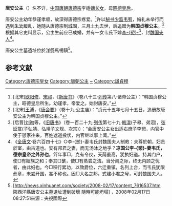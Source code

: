 {{東亞女性歷史人物
| 名稱=唐安公主
| 身份=[[唐朝|唐朝]]公主
| 畫像=
| 說明=
| 姓=李
| 名=
| 封爵=[[公主|公主]]
| 位號=
| 封號=唐安公主、韩国公主
| 出生年=762年
| 逝世年=784年
| 諡號=贞穆
| 墳墓=长安王家坟
| 父親=[[唐德宗|唐德宗]][[李适|李适]]
| 同胞兄弟=哥哥[[唐顺宗|唐顺宗]]<ref>《故唐安公主墓志铭并序》朝散大夫、守尚书职方郎中、翰林学士吴通微奉敕撰：「皇唐安公主，今上之长女，东宫之同母妹，元妃王氏之所生也。」</ref>
| 母親=[[昭德皇后_(唐朝)|昭德皇后]]
| 夫=韦宥
| 女=韦氏
|}}
'''唐安公主'''（{{Bd|762年||784年|4月13日<ref>[后晋][[刘昫|刘昫]]等，《[[旧唐书|旧唐书]]》（卷十二·[[本纪|本纪]]第十二·德宗上）：“庚寅，车驾次城固。唐安公主薨，上爱女，悼惜之甚。”</ref>|catIdx=L}}）名不详，[[中国|中国]][[唐朝|唐朝]][[唐德宗|唐德宗]]李适[[嫡女|嫡长女]]，母[[昭德王皇后|昭德皇后]]。

唐安公主幼年恭谨孝顺，故深得唐德宗疼爱。<ref>[北宋][[欧阳修|欧阳修]]、[[宋祁|宋祁]]，《[[新唐书|新唐书]]》（卷八十三·[[列传|列传]]第八·诸帝公主）：“韩国贞穆公主，昭德皇后所生。幼谨孝，帝爱之。始封唐安。”</ref>许以[[秘书少监|秘书少监]][[韦宥|韦宥]]，婚礼未举行而遇到[[朱泚|朱泚]][[泾原兵变|叛乱]]，她随从唐德宗到[[城固|城固]]，[[三月十九|三月十九]]去世，后[[追赠|追赠]]为'''韩国贞穆公主'''。<ref>[北宋][[王溥|王溥]]，《[[唐会要|唐会要]]》（卷十九·公主庙）：“贞元十五年七月十五日，追册故唐安公主为韩国贞穆公主。”</ref>根据其它史料显示，公主生前应已成婚，并有一女韦氏下嫁[[李愬|李-{愬}-]]<ref>[后晋][[刘昫|刘昫]]等，《[[旧唐书|旧唐书]]》（卷一百二十九·[[列传|列传]]第七十九·[[韩滉|韩滉]](子皋、弟洄)，[[张延赏|张延赏]](子弘靖、弘靖子文规、次宗)）：“会唐安公主女出适右庶子李愬，内官中使于愬家往来，百姓遮道投状，内官继以事上闻。”</ref>，封[[魏国夫人|魏国夫人]]<ref>《[[全唐文|全唐文]]·卷六百四十七》○李-{愬}-妻韦氏封魏国夫人制敕：夫尊於朝，妇贵於室，由古道也。安有邦君之妻，而无汤沐之地乎？'''凉国公李-{愬}-妻韦氏，德宗皇帝之外孙也'''。笄年事□，克有令仪，天荫虽高，犹执妇道。持其门户，使□有姻族之和；奉其□蘩，使□有蒸尝之洁。当分阃之际，终无内顾之忧者，由此妇也。今□积行累功，以致爵位，六迁重镇，名列上台，而韦氏犹限彝章，未尝开国，甚不称也。因□大名之邦，式建小君之号，可封魏国夫人。</ref>。

唐安公主墓遺址位於[[洋縣|洋縣]]馬暢鎮<ref>[http://news.xinhuanet.com/society/2008-02/17/content_7616537.htm　陝西洋縣唐安公主墓遺址遭到破壞 隨時可能坍塌] {{Wayback|url=http://news.xinhuanet.com/society/2008-02/17/content_7616537.htm |date=20090605044814 }}，2008年02月17日 08:27:51來源：央視國際</ref>。

==参考文献 ==
{{Reflist|2}}
[[Category:唐德宗皇女|Category:唐德宗皇女]]
[[Category:唐朝公主|Category:唐朝公主]]
[[Category:李姓|~]]
[[Category:諡貞穆|Category:諡貞穆]]